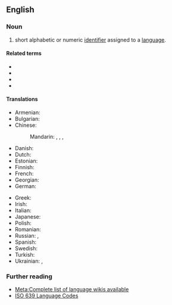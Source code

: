 {{selfref|For a guide to the use of language codes on Wiktionary, see [[Wiktionary:List of languages]]}}
==English==
{{wikipedia}}

===Noun===
{{en-noun}}

# short alphabetic or numeric [[identifier]] assigned to a [[language]].
#: {{ux|en|''af'' is the two-letter '''language code''' for Afrikaans.}}

====Related terms====
* {{l|en|codepage}}
* {{l|en|country code}}
* {{l|en|currency code}}
* {{l|en|glottocode}}

====Translations====
{{trans-top|a standard identifier of a language}}
* Armenian: {{t-needed|hy}}
* Bulgarian: {{t-needed|bg}}
* Chinese:
*: Mandarin: {{t|cmn|語言代碼|sc=Hani}}, {{t|cmn|语言代码|tr=yǔyán dàimǎ|sc=Hani}}, {{t|cmn|語言碼|sc=Hani}}, {{t|cmn|语言码|tr=yǔyánmǎ|sc=Hani}}
* Danish: {{t|da|sprogkode|c}}
* Dutch: {{t-needed|nl}}
* Estonian: {{t|et|keelekood}}
* Finnish: {{t|fi|kielikoodi}}
* French: {{t|fr|code de langue|m}}
* Georgian: {{t-needed|ka}}
* German: {{t|de|Sprachcode|m}}
{{trans-mid}}
* Greek: {{t-needed|el}}
* Irish: {{t|ga|cód teanga|m}}
* Italian: {{t-needed|it}}
* Japanese: {{t+|ja|言語コード|tr=gengo kōdo|sc=Jpan}}
* Polish: {{t|pl|[[kod]] [[językowy]]|m}}
* Romanian: {{t-needed|ro}}
* Russian: {{t|ru|код языка́|m}}, {{t|ru|[[языково́й]] [[код]]|m}}
* Spanish: {{t-needed|es}}
* Swedish: {{t+|sv|språkkod|c}}
* Turkish: {{t|tr|dil kodu}}
* Ukrainian: {{t|uk|код мови}}, {{t|uk|[[мовний]] [[код]]}}
{{trans-bottom}}

===Further reading===
* [[meta:List of Wikipedias|Meta:Complete list of language wikis available]]
* [http://www.loc.gov/standards/iso639-2/php/code_list.php ISO 639 Language Codes]